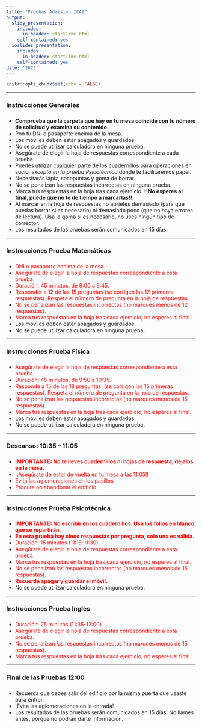 ```yaml
---
title: "Pruebas Admisión ICAI"
output:
  slidy_presentation: 
    includes:
      in_header: startTime.html
    self-contained: yes
  ioslides_presentation:
    includes:
      in_header: startTime.html
    self-contained: yes
date: '2023'
---
```


```r
knitr::opts_chunk$set(echo = FALSE)
```

---

### Instrucciones Generales

<h3><div id="txt1"></div></h3>

 + **Comprueba que la carpeta que hay en tu mesa coincide con tu número de solicitud y examina su contenido.**
 + Pon tu DNI o pasaporte encima de la mesa.
 + Los móviles deben estar apagados y guardados. 
 + No se puede utilizar calculadora en ninguna prueba.
 + Asegúrate de elegir la hoja de respuestas correspondiente a cada prueba.
 + Puedes utilizar cualquier parte de los cuadernillos para operaciones en sucio, *excepto en la prueba Psicotécnica* donde te facilitaremos papel.
 + Necesitarás lápiz, sacapuntas y goma de borrar.
 + No se penalizan las respuestas incorrectas en ninguna prueba.
 + Marca tus respuestas en la hoja tras cada ejercicio. **!!No esperes al final, puede que no te de tiempo a marcarlas!!**
 + Al marcar en la hoja de respuestas no aprietes demasiado (para que puedas borrar si es necesario) ni demasiado poco (que no haya errores de lectura). Usa la goma si es necesario, no uses ningún tipo de corrector.
 + Los resultados de las pruebas serán comunicados en 15 días.


---

### Instrucciones Prueba Matemáticas

<h3><div id="txt2"></div></h3>

 + <span style = "color:red"> DNI o pasaporte encima de la mesa.</span>
 + <span style = "color:red"> Asegúrate de elegir la hoja de respuestas correspondiente a esta prueba.</span>
 + <span style = "color:red"> Duración: 45 minutos, de 9:00 a 9:45. </span>
 + <span style = "color:red"> Responder a 12 de las 15 preguntas (se corrigen las 12 primeras respuestas). Respeta el número de pregunta en la hoja de respuestas. </span>
 + <span style = "color:red"> No se penalizan las respuestas incorrectas (no marques menos de 12 respuestas).</span>
 + <span style = "color:red"> Marca tus respuestas en la hoja tras cada ejercicio, no esperes al final.</span>
 + Los móviles deben estar apagados y guardados.
 + No se puede utilizar calculadora en ninguna prueba.

<!-- ##################################################################################################################### --> 
<!-- ##################################################################################################################### --> 
<!-- ##################################################################################################################### --> 

---

### Instrucciones Prueba Física

<h3><div id="txt3"></div></h3>

 + <span style = "color:red"> Asegúrate de elegir la hoja de respuestas correspondiente a esta prueba.</span>
 + <span style = "color:red"> Duración: 45 minutos, de 9:50 a 10:35. </span>
 + <span style = "color:red"> Responde a 15 de las 18 preguntas. (se corrigen las 15 primeras respuestas). Respeta el número de pregunta en la hoja de respuestas. </span>
 + <span style = "color:red"> No se penalizan las respuestas incorrectas (no marques menos de 15 respuestas).</span>
 + <span style = "color:red"> Marca tus respuestas en la hoja tras cada ejercicio, no esperes al final.</span>
 + Los móviles deben estar apagados y guardados.
 + No se puede utilizar calculadora en ninguna prueba.

<!-- ##################################################################################################################### --> 
<!-- ##################################################################################################################### --> 
<!-- ##################################################################################################################### --> 


---

### Descanso: 10:35 – 11:05

<h3><div id="txt4"></div></h3>

 + <span style = "color:red"><b>IMPORTANTE: No te lleves cuadernillos ni hojas de respuesta, déjalos en la mesa.</b></span>
 + <span style = "color:red"> ¡¡Asegúrate de estar de vuelta en tu mesa a las 11:05!!</span>
 + <span style = "color:red"> Evita las aglomeraciones en los pasillos</span>
 + <span style = "color:red"> Procura no abandonar el edificio. </span>

---

### Instrucciones Prueba Psicotécnica

<h3><div id="txt5"></div></h3>

 + <span style = "color:red"><b>IMPORTANTE: No escribir en los cuadernillos. Usa los folios en blanco que se repartirán.</b></span>
 + <span style = "color:red"><b>En esta prueba hay cinco respuestas por pregunta, sólo una es válida.</b></span>
 + <span style = "color:red"> Duración: 15 minutos (11:15-11:30). </span>
 + <span style = "color:red"> Asegúrate de elegir la hoja de respuestas correspondiente a esta prueba.</span>
 + <span style = "color:red"> Marca tus respuestas en la hoja tras cada ejercicio, no esperes al final.</span>
 <!-- + <span style = "color:red"> Responde a 15 de las 18 preguntas. (se corrigen las 15 primeras respuestas). Respeta el número de pregunta en la hoja de respuestas. </span> -->
 + <span style = "color:red"> No se penalizan las respuestas incorrectas (no marques menos de 15 respuestas).</span>
 + <span style = "color:red"><b>Recuerda apagar y guardar el móvil.</b></span>
 + No se puede utilizar calculadora en ninguna prueba.

---

### Instrucciones Prueba Inglés

<h3><div id="txt6"></div></h3>

 + <span style = "color:red"> Duración: 25 minutos (11:35-12:00). </span>
 + <span style = "color:red"> Asegúrate de elegir la hoja de respuestas correspondiente a esta prueba.</span>
 + <span style = "color:red"> No se penalizan las respuestas incorrectas (no marques menos de 15 respuestas).</span>
 + <span style = "color:red"> Marca tus respuestas en la hoja tras cada ejercicio, no esperes al final.</span>
 

---

### Final de las Pruebas 12:00

<h3><div id="txt7"></div></h3>

 + Recuerda que debes salir del edificio por la misma puerta que usaste para entrar.
 + ¡Evita las aglomeraciones en la entrada!
 + Los resultados de las pruebas serán comunicados en 15 días. No llames antes, porque no podrán darte información.

